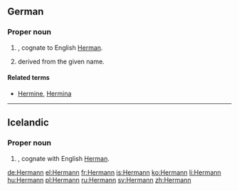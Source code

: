 ==German==

===Proper noun===
{{head|de|proper noun|g=m}}

# {{given name|male|lang=de}}, cognate to English [[Herman]].
# {{surname|lang=de|from=given names|dot=}} derived from the given name.

====Related terms====
* [[Hermine]], [[Hermina]]

----

==Icelandic==

===Proper noun===
{{head|is|proper noun|g=m}}

# {{given name|male|lang=is}}, cognate with English [[Herman]].

[[de:Hermann]]
[[el:Hermann]]
[[fr:Hermann]]
[[is:Hermann]]
[[ko:Hermann]]
[[li:Hermann]]
[[hu:Hermann]]
[[pl:Hermann]]
[[ru:Hermann]]
[[sv:Hermann]]
[[zh:Hermann]]